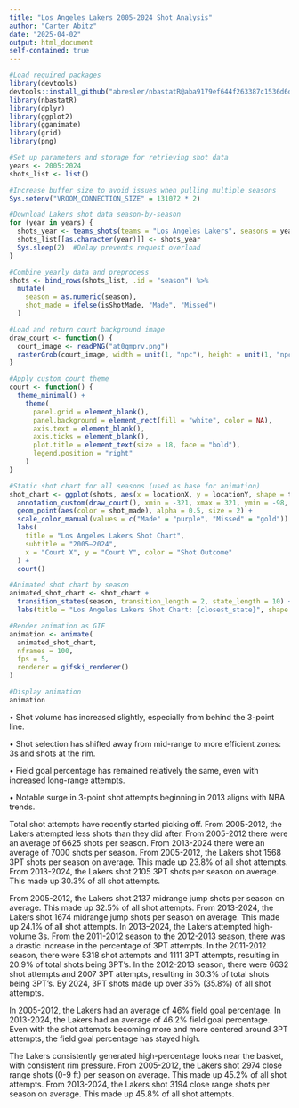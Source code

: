 ```yaml
---
title: "Los Angeles Lakers 2005-2024 Shot Analysis"
author: "Carter Abitz"
date: "2025-04-02"
output: html_document
self-contained: true
---
```


```r
#Load required packages 
library(devtools)
devtools::install_github("abresler/nbastatR@aba9179ef644f263387c1536d6ddd26104d79cf4")
library(nbastatR)
library(dplyr)
library(ggplot2)
library(gganimate)
library(grid)
library(png)
```

```r
#Set up parameters and storage for retrieving shot data
years <- 2005:2024
shots_list <- list()

#Increase buffer size to avoid issues when pulling multiple seasons
Sys.setenv("VROOM_CONNECTION_SIZE" = 131072 * 2)

#Download Lakers shot data season-by-season
for (year in years) {
  shots_year <- teams_shots(teams = "Los Angeles Lakers", seasons = year)
  shots_list[[as.character(year)]] <- shots_year
  Sys.sleep(2)  #Delay prevents request overload
}

#Combine yearly data and preprocess
shots <- bind_rows(shots_list, .id = "season") %>%
  mutate(
    season = as.numeric(season),
    shot_made = ifelse(isShotMade, "Made", "Missed")
  )

#Load and return court background image
draw_court <- function() {
  court_image <- readPNG("at0qmprv.png")
  rasterGrob(court_image, width = unit(1, "npc"), height = unit(1, "npc"), interpolate = TRUE)
}

#Apply custom court theme
court <- function() {
  theme_minimal() +
    theme(
      panel.grid = element_blank(),
      panel.background = element_rect(fill = "white", color = NA),
      axis.text = element_blank(),
      axis.ticks = element_blank(),
      plot.title = element_text(size = 18, face = "bold"),
      legend.position = "right"
    )
}

#Static shot chart for all seasons (used as base for animation)
shot_chart <- ggplot(shots, aes(x = locationX, y = locationY, shape = typeShot)) + 
  annotation_custom(draw_court(), xmin = -321, xmax = 321, ymin = -98, ymax = 898) +
  geom_point(aes(color = shot_made), alpha = 0.5, size = 2) +
  scale_color_manual(values = c("Made" = "purple", "Missed" = "gold")) +
  labs(
    title = "Los Angeles Lakers Shot Chart",
    subtitle = "2005–2024",
    x = "Court X", y = "Court Y", color = "Shot Outcome"
  ) +
  court()

#Animated shot chart by season
animated_shot_chart <- shot_chart +
  transition_states(season, transition_length = 2, state_length = 10) +
  labs(title = "Los Angeles Lakers Shot Chart: {closest_state}", shape = "Shot Type")

#Render animation as GIF
animation <- animate(
  animated_shot_chart,
  nframes = 100,
  fps = 5,
  renderer = gifski_renderer()
)
```

```r
#Display animation
animation
```


•	Shot volume has increased slightly, especially from behind the 3-point line.

•	Shot selection has shifted away from mid-range to more efficient zones: 3s and shots at the rim.

•	Field goal percentage has remained relatively the same, even with increased long-range attempts.

•	Notable surge in 3-point shot attempts beginning in 2013 aligns with NBA trends.


Total shot attempts have recently started picking off. From 2005-2012, the Lakers attempted less shots than they did after. From 2005-2012 there were an average of 6625 shots per season. From 2013-2024 there were an average of 7000 shots per season. From 2005-2012, the Lakers shot 1568 3PT shots per season on average. This made up 23.8% of all shot attempts. From 2013-2024, the Lakers shot 2105 3PT shots per season on average. This made up 30.3% of all shot attempts.

From 2005-2012, the Lakers shot 2137 midrange jump shots per season on average. This made up 32.5% of all shot attempts. From 2013-2024, the Lakers shot 1674 midrange jump shots per season on average. This made up 24.1% of all shot attempts. In 2013–2024, the Lakers attempted high-volume 3s. From the 2011-2012 season to the 2012-2013 season, there was a drastic increase in the percentage of 3PT attempts. In the 2011-2012 season, there were 5318 shot attempts and 1111 3PT attempts, resulting in 20.9% of total shots being 3PT’s. In the 2012-2013 season, there were 6632 shot attempts and 2007 3PT attempts, resulting in 30.3% of total shots being 3PT’s. By 2024, 3PT shots made up over 35% (35.8%) of all shot attempts. 

In 2005-2012, the Lakers had an average of 46% field goal percentage. In 2013-2024, the Lakers had an average of 46.2% field goal percentage. Even with the shot attempts becoming more and more centered around 3PT attempts, the field goal percentage has stayed high. 

The Lakers consistently generated high-percentage looks near the basket, with consistent rim pressure. From 2005-2012, the Lakers shot 2974 close range shots (0-9 ft) per season on average. This made up 45.2% of all shot attempts. From 2013-2024, the Lakers shot 3194 close range shots per season on average. This made up 45.8% of all shot attempts. 